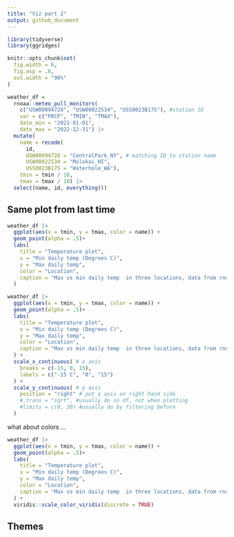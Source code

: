 ```yaml
---
title: "Viz part 2"
output: github_document
---
```


```r
library(tidyverse)
library(ggridges)

knitr::opts_chunk$set(
  fig.width = 6,
  fig.asp = .6,
  out.width = "90%"
)
```

```r
weather_df = 
  rnoaa::meteo_pull_monitors(
    c("USW00094728", "USW00022534", "USS0023B17S"), #station ID
    var = c("PRCP", "TMIN", "TMAX"), 
    date_min = "2021-01-01",
    date_max = "2022-12-31") |>
  mutate(
    name = recode(
      id, 
      USW00094728 = "CentralPark_NY", # matching ID to station name
      USW00022534 = "Molokai_HI",
      USS0023B17S = "Waterhole_WA"),
    tmin = tmin / 10,
    tmax = tmax / 10) |>
  select(name, id, everything())
```

## Same plot from last time

```r
weather_df |>
  ggplot(aes(x = tmin, y = tmax, color = name)) +
  geom_point(alpha = .5)+
  labs(
    title = "Temperature plot",
    x = "Min daily temp (Degrees C)",
    y = "Max daily temp",
    color = "Location",
    caption = "Max vs min daily temp  in three locations, data from rnoaa"
  )
```

```r
weather_df |>
  ggplot(aes(x = tmin, y = tmax, color = name)) +
  geom_point(alpha = .5)+
  labs(
    title = "Temperature plot",
    x = "Min daily temp (Degrees C)",
    y = "Max daily temp",
    color = "Location",
    caption = "Max vs min daily temp  in three locations, data from rnoaa"
  ) +
  scale_x_continuous( # x axis
    breaks = c(-15, 0, 15), 
    labels = c("-15 C", "0", "15")
  ) +
  scale_y_continuous( # y axis
    position = "right" # put y axis on right hand side
    #,trans = "sqrt", #usually do in df, not when plotting
    #limits = c(0, 30) #usually do by filtering before
  )
```

what about colors ...

```r
weather_df |>
  ggplot(aes(x = tmin, y = tmax, color = name)) +
  geom_point(alpha = .5)+
  labs(
    title = "Temperature plot",
    x = "Min daily temp (Degrees C)",
    y = "Max daily temp",
    color = "Location",
    caption = "Max vs min daily temp  in three locations, data from rnoaa"
  ) +
  viridis::scale_color_viridis(discrete = TRUE)
```


## Themes